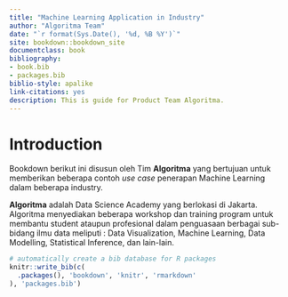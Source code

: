 ```yaml
--- 
title: "Machine Learning Application in Industry"
author: "Algoritma Team"
date: "`r format(Sys.Date(), '%d, %B %Y')`"
site: bookdown::bookdown_site
documentclass: book
bibliography:
- book.bib
- packages.bib
biblio-style: apalike
link-citations: yes
description: This is guide for Product Team Algoritma.
---
```


# Introduction

Bookdown berikut ini disusun oleh Tim **Algoritma** yang bertujuan untuk memberikan beberapa contoh *use case* penerapan Machine Learning dalam beberapa industry.

**Algoritma** adalah Data Science Academy yang berlokasi di Jakarta. Algoritma menyediakan beberapa workshop dan training program untuk membantu student ataupun profesional dalam penguasaan berbagai sub-bidang ilmu data meliputi : Data Visualization, Machine Learning, Data Modelling, Statistical Inference, dan lain-lain.


```r
# automatically create a bib database for R packages
knitr::write_bib(c(
  .packages(), 'bookdown', 'knitr', 'rmarkdown'
), 'packages.bib')
```
